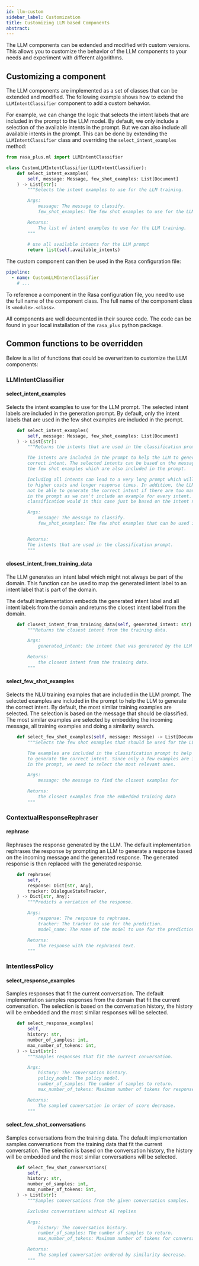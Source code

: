 ```yaml
---
id: llm-custom
sidebar_label: Customization
title: Customizing LLM based Components
abstract:
---
```



<RasaLabsLabel />

<RasaLabsBanner version="3.7.0b1" />

The LLM components can be extended and modified with custom versions. This
allows you to customize the behavior of the LLM components to your needs and
experiment with different algorithms.

## Customizing a component

The LLM components are implemented as a set of classes that can be extended
and modified. The following example shows how to extend the 
`LLMIntentClassifier` component to add a custom behavior.

For example, we can change the logic that selects the intent labels that are 
included in the prompt to the LLM model. By default, we only include a selection
of the available intents in the prompt. But we can also include all available
intents in the prompt. This can be done by extending the `LLMIntentClassifier`
class and overriding the `select_intent_examples` method:

```python
from rasa_plus.ml import LLMIntentClassifier

class CustomLLMIntentClassifier(LLMIntentClassifier):
    def select_intent_examples(
        self, message: Message, few_shot_examples: List[Document]
    ) -> List[str]:
        """Selects the intent examples to use for the LLM training.

        Args:
            message: The message to classify.
            few_shot_examples: The few shot examples to use for the LLM training.

        Returns:
            The list of intent examples to use for the LLM training.
        """
        
        # use all available intents for the LLM prompt
        return list(self.available_intents)
```

The custom component can then be used in the Rasa configuration file:

```yaml title="config.yml"
pipeline:
  - name: CustomLLMIntentClassifier
    # ...
```

To reference a component in the Rasa configuration file, you need to use the
full name of the component class. The full name of the component class is
`<module>.<class>`.

All components are well documented in their source code. The code can 
be found in your local installation of the `rasa_plus` python package. 

## Common functions to be overridden
Below is a list of functions that could be overwritten to customize the LLM
components:

### LLMIntentClassifier

#### select_intent_examples

Selects the intent examples to use for the LLM prompt. The selected intent 
labels are included in the generation prompt. By default, only the intent
labels that are used in the few shot examples are included in the prompt.

```python
    def select_intent_examples(
        self, message: Message, few_shot_examples: List[Document]
    ) -> List[str]:
        """Returns the intents that are used in the classification prompt.

        The intents are included in the prompt to help the LLM to generate the
        correct intent. The selected intents can be based on the message or on
        the few shot examples which are also included in the prompt.

        Including all intents can lead to a very long prompt which will lead
        to higher costs and longer response times. In addition, the LLM might
        not be able to generate the correct intent if there are too many intents
        in the prompt as we can't include an example for every intent. The
        classification would in this case just be based on the intent name.

        Args:
            message: The message to classify.
            few_shot_examples: The few shot examples that can be used in the prompt.


        Returns:
        The intents that are used in the classification prompt.
        """
```

#### closest_intent_from_training_data
The LLM generates an intent label which 
might not always be part of the domain. This function can be used to map the
generated intent label to an intent label that is part of the domain.

The default implementation embedds the generated intent label and all intent
labels from the domain and returns the closest intent label from the domain.

```python
    def closest_intent_from_training_data(self, generated_intent: str) -> Optional[str]:
        """Returns the closest intent from the training data.

        Args:
            generated_intent: the intent that was generated by the LLM

        Returns:
            the closest intent from the training data.
        """
```

#### select_few_shot_examples

Selects the NLU training examples that are included in the LLM prompt. The
selected examples are included in the prompt to help the LLM to generate the
correct intent. By default, the most similar training examples are selected. 
The selection is based on the message that should be classified. The most
similar examples are selected by embedding the incoming message, all training
examples and doing a similarity search.

```python
    def select_few_shot_examples(self, message: Message) -> List[Document]:
        """Selects the few shot examples that should be used for the LLM prompt.

        The examples are included in the classification prompt to help the LLM
        to generate the correct intent. Since only a few examples are included
        in the prompt, we need to select the most relevant ones.

        Args:
            message: the message to find the closest examples for

        Returns:
            the closest examples from the embedded training data
        """
```

### ContextualResponseRephraser

#### rephrase

Rephrases the response generated by the LLM. The default implementation
rephrases the response by prompting an LLM to generate a response based on the
incoming message and the generated response. The generated response is then
replaced with the generated response.

```python
    def rephrase(
        self,
        response: Dict[str, Any],
        tracker: DialogueStateTracker,
    ) -> Dict[str, Any]:
        """Predicts a variation of the response.

        Args:
            response: The response to rephrase.
            tracker: The tracker to use for the prediction.
            model_name: The name of the model to use for the prediction.

        Returns:
            The response with the rephrased text.
        """
```

### IntentlessPolicy

#### select_response_examples

Samples responses that fit the current conversation. The default implementation
samples responses from the domain that fit the current conversation.
The selection is based on the conversation history, the history will be 
embedded and the most similar responses will be selected.

```python
    def select_response_examples(
        self,
        history: str,
        number_of_samples: int,
        max_number_of_tokens: int,
    ) -> List[str]:
        """Samples responses that fit the current conversation.

        Args:
            history: The conversation history.
            policy_model: The policy model.
            number_of_samples: The number of samples to return.
            max_number_of_tokens: Maximum number of tokens for responses.

        Returns:
            The sampled conversation in order of score decrease.
        """
```

#### select_few_shot_conversations

Samples conversations from the training data. The default implementation
samples conversations from the training data that fit the current conversation.
The selection is based on the conversation history, the history will be
embedded and the most similar conversations will be selected.

```python
    def select_few_shot_conversations(
        self,
        history: str,
        number_of_samples: int,
        max_number_of_tokens: int,
    ) -> List[str]:
        """Samples conversations from the given conversation samples.

        Excludes conversations without AI replies

        Args:
            history: The conversation history.
            number_of_samples: The number of samples to return.
            max_number_of_tokens: Maximum number of tokens for conversations.

        Returns:
            The sampled conversation ordered by similarity decrease.
        """
```